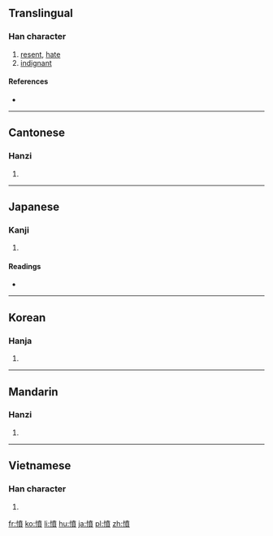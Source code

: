 {{also|愤}}
==Translingual==

===Han character===
{{Han char|rn=61|rad=心|as=12|sn=15|four=94086|canj=PJTC|ids=⿰忄賁}}

# [[resent]], [[hate]]
# [[indignant]]

====References====
* {{Han ref|kx=0403.190|dkj=11239|dj=0743.210|hdz=42352.110|uh=61A4|ud=24996|bh=BCAB|bd=48299}}

----

==Cantonese==

===Hanzi===
{{yue-hanzi|jyut=[[fan5]]|y=fan5|sim=愤}}

# {{defn|lang=yue|sort=心12}}

----

==Japanese==

===Kanji===
{{ja-kanji|grade=c|rs=心12}}

# {{defn|lang=ja|sort=心12}}

====Readings====
* {{ja-readings|on=[[ふん]] (fun)|kun=[[いきどおる]] (ikidooru), [[いきどおり]] (ikidoori)}}

----

==Korean==

===Hanja===
{{ko-hanja|hangeul=분|eumhun=|rv=bun|mr=pun|y=pun}}

# {{defn|lang=ko|sort=心12}}

----

==Mandarin==

===Hanzi===
{{cmn-hanzi|sim=愤|pin=[[fèn]] ([[fen4]])|wg=fen<sup>4</sup>}}

# {{defn|lang=cmn|sort=心12}}

----

==Vietnamese==

===Han character===
{{vi-readings|rs=心12| hanviet = phẫn}}

# {{defn|lang=vi|sort=心12}}

[[fr:憤]]
[[ko:憤]]
[[li:憤]]
[[hu:憤]]
[[ja:憤]]
[[pl:憤]]
[[zh:憤]]